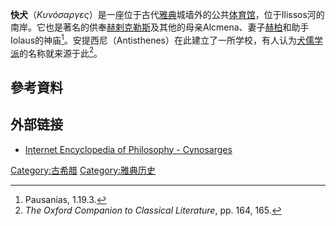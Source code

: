 '''快犬'''（''Κυνόσαργες''）是一座位于古代[[雅典|雅典]]城墙外的公共[[体育馆_(古希腊)|体育馆]]，位于Ilissos河的南岸。它也是著名的供奉[[赫剌克勒斯|赫剌克勒斯]]及其他的母亲Alcmena、妻子[[赫柏|赫柏]]和助手Iolaus的神庙<ref>Pausanias, 1.19.3.</ref>。安提西尼（Antisthenes）在此建立了一所学校，有人认为[[犬儒学派|犬儒学派]]的名称就来源于此<ref>''The Oxford Companion to Classical Literature'', pp. 164, 165.</ref>。

== 參考資料 ==
<div class="references-small">
<references />
</div>

== 外部链接 ==
* [https://web.archive.org/web/20080907163719/http://www.iep.utm.edu/ancillaries/small-articles/cynosarg.htm Internet Encyclopedia of Philosophy - Cynosarges]

[[Category:古希腊|Category:古希腊]]
[[Category:雅典历史|Category:雅典历史]]